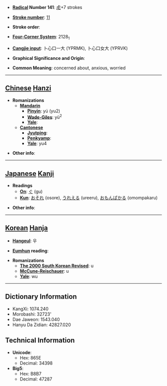 * '''[[Wiktionary:Chinese radical index| Radical]] Number 141''': [[Wiktionary:Chinese radical index 虍|虍]]+7 strokes

* '''[[Wiktionary:Chinese total strokes index|Stroke number]]''': [[Wiktionary:Chinese total strokes index 11|11]]

* '''Stroke order''': 

* '''[[Wiktionary:Chinese four corner index|Four-Corner System]]''': 2128<sub>1</sub>

* '''[[Wiktionary:Chinese Cangjie index|Cangjie input]]''': 卜心口一大 (YPRMK), 卜心口女大 (YPRVK)

* '''Graphical Significance and Origin''': 

* '''Common Meaning''': concerned about, anxious, worried

----

== [[Chinese]] [[Hanzi]] ==

* '''Romanizations'''
** '''[[Mandarin]]'''
*** '''[[Pinyin]]''': yú (yu2)
*** '''[[Wade-Giles]]''': yü<sup>2</sup>
*** '''[[Yale]]''': 
** '''[[Cantonese]]'''
*** '''[[Jyutping]]''':
*** '''[[Penkyamp]]''': 
*** '''[[Yale]]''': yu4

* '''Other info''': 

----

== [[Japanese]] [[Kanji]] ==

* '''Readings'''
** '''[[On]]''': [[ぐ]] (gu)
** '''[[Kun]]''': [[おそれ]] (osore), [[うれえる]] (ureeru), [[おもんぱかる]] (omompakaru)

* '''Other info''':  

----

== [[Korean]] [[Hanja]] ==

* '''[[Hangeul]]''': 우

* '''[[Eumhun]] reading''': 

* '''Romanizations'''
** '''[[The 2000 South Korean Revised Romanization|The 2000 South Korean Revised]]''': u
** '''[[McCune-Reischauer]]''': u
** '''[[Yale]]''': wu

----

== Dictionary Information ==

* KangXi: 1074.240
* Morobashi: 32723'
* Dae Jaweon: 1543.040
* Hanyu Da Zidian: 42827.020

== Technical Information ==

* '''Unicode''':
** Hex: 865E
** Decimal: 34398
* '''Big5''':
** Hex: B8B7
** Decimal: 47287